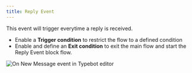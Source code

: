 ```yaml
---
title: Reply Event
---
```


This event will trigger everytime a reply is received. 

- Enable a **Trigger condition** to restrict the flow to a defined condition
- Enable and define an **Exit condition** to exit the main flow and start the Reply Event block flow.

<Frame>
	<img src="/images/events/reply-event.avif" alt="On New Message event in Typebot editor" />
</Frame>
